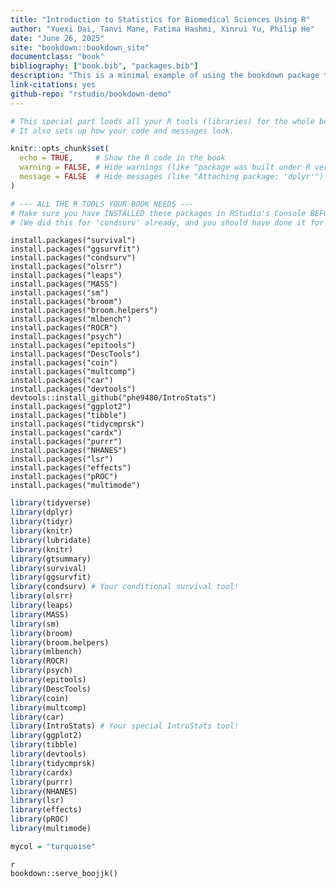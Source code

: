 ---
title: "Introduction to Statistics for Biomedical Sciences Using R"
author: "Yuexi Dai, Tanvi Mane, Fatima Hashmi, Xinrui Yu, Philip He"
date: "June 26, 2025"
site: "bookdown::bookdown_site"
documentclass: "book"
bibliography: ["book.bib", "packages.bib"]
description: "This is a minimal example of using the bookdown package to write a book"
link-citations: yes
github-repo: "rstudio/bookdown-demo"
---

```{r setup, include=FALSE}
# This special part loads all your R tools (libraries) for the whole book.
# It also sets up how your code and messages look.

knitr::opts_chunk$set(
  echo = TRUE,     # Show the R code in the book
  warning = FALSE, # Hide warnings (like "package was built under R version X.X")
  message = FALSE  # Hide messages (like "Attaching package: 'dplyr'")
)

# --- ALL THE R TOOLS YOUR BOOK NEEDS ---
# Make sure you have INSTALLED these packages in RStudio's Console BEFORE this step.
# (We did this for 'condsurv' already, and you should have done it for others too).


```

```
install.packages("survival")
install.packages("ggsurvfit")
install.packages("condsurv")
install.packages("olsrr")
install.packages("leaps")
install.packages("MASS")
install.packages("sm")
install.packages("broom")
install.packages("broom.helpers")
install.packages("mlbench")
install.packages("ROCR")
install.packages("psych")
install.packages("epitools")
install.packages("DescTools")
install.packages("coin")
install.packages("multcomp")
install.packages("car")
install.packages("devtools")
devtools::install_github("phe9480/IntroStats")
install.packages("ggplot2")
install.packages("tibble")
install.packages("tidycmprsk")
install.packages("cardx")
install.packages("purrr")
install.packages("NHANES")
install.packages("lsr")
install.packages("effects")
install.packages("pROC")
install.packages("multimode")
```

```{r}
library(tidyverse)
library(dplyr)
library(tidyr)
library(knitr)
library(lubridate)
library(knitr)
library(gtsummary)
library(survival)
library(ggsurvfit)
library(condsurv) # Your conditional survival tool!
library(olsrr)
library(leaps)
library(MASS)
library(sm)
library(broom)
library(broom.helpers)
library(mlbench)
library(ROCR)
library(psych)
library(epitools)
library(DescTools)
library(coin)
library(multcomp)
library(car)
library(IntroStats) # Your special IntroStats tool!
library(ggplot2)
library(tibble)
library(devtools)
library(tidycmprsk)
library(cardx)
library(purrr) 
library(NHANES)
library(lsr)
library(effects)
library(pROC)
library(multimode)

mycol = "turquoise"
```



```
{r eval=FALSE}
bookdown::serve_boojjk()
```


